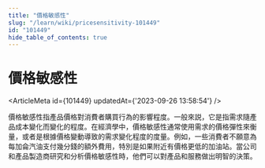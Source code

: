 ```yaml
---
title: "價格敏感性"
slug: "/learn/wiki/pricesensitivity-101449"
id: "101449"
hide_table_of_contents: true
---
```



# 價格敏感性

<ArticleMeta id={101449} updatedAt={'2023-09-26 13:58:54'} />
<div className='border-solid border-b border-t-0 my-4 border-[var(--ifm-color-gray-300)]' />

價格敏感性指產品價格對消費者購買行為的影響程度。一般來説，它是指需求隨產品成本變化而變化的程度。在經濟學中，價格敏感性通常使用需求的價格彈性來衡量，或者是根據價格變動導致的需求變化程度的度量。例如，一些消費者不願意為每加侖汽油支付幾分錢的額外費用，特別是如果附近有價格更低的加油站。當公司和產品製造商研究和分析價格敏感性時，他們可以對產品和服務做出明智的決策。
